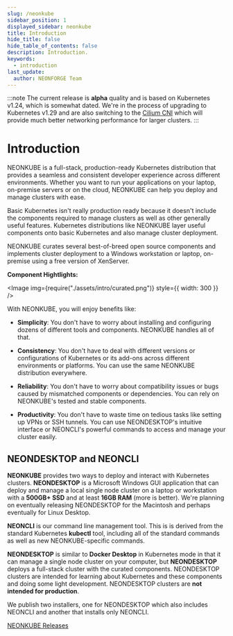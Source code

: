 ```yaml
---
slug: /neonkube
sidebar_position: 1
displayed_sidebar: neonkube
title: Introduction
hide_title: false
hide_table_of_contents: false
description: Introduction.
keywords:
  - introduction
last_update:
  author: NEONFORGE Team
---
```



:::note
The current release is **alpha** quality and is based on Kubernetes v1.24,
which is somewhat dated.  We're in the process of upgrading to Kubernetes
v1.29 and are also switching to the [Cilium CNI](https://cilium.io/get-started/)
which will provide much better networking performance for larger clusters.
:::

# Introduction

NEONKUBE is a full-stack, production-ready Kubernetes distribution that 
provides a seamless and consistent developer experience across different
environments. Whether you want to run your applications on your laptop,
on-premise servers or on the cloud, NEONKUBE can help you deploy and manage
clusters with ease.

Basic Kubernetes isn't really production ready because it doesn't include
the components required to manage clusters as well as other generally useful
features.  Kubernetes distributions like NEONKUBE layer useful components
onto basic Kubernetes and also manage cluster deployment.

NEONKUBE curates several best-of-breed open source components and implements
cluster deployment to a Windows workstation or laptop, on-premise using a
free version of XenServer.

**Component Hightlights:**

<Image img={require("./assets/intro/curated.png")} style={{ width: 300 }} />

With NEONKUBE, you will enjoy benefits like:

- **Simplicity**: You don't have to worry about installing and configuring
  dozens of different tools and components. NEONKUBE handles all of that.

- **Consistency**: You don't have to deal with different versions or
  configurations of Kubernetes or its add-ons across different environments or
  platforms. You can use the same NEONKUBE distribution everywhere.

- **Reliability**: You don't have to worry about compatibility issues or bugs
  caused by mismatched components or dependencies. You can rely on NEONKUBE's
  tested and stable components.

- **Productivity**: You don't have to waste time on tedious tasks like setting
  up VPNs or SSH tunnels. You can use NEONDESKTOP's intuitive interface or
  NEONCLI's powerful commands to access and manage your cluster easily.

## NEONDESKTOP and NEONCLI

**NEONKUBE** provides two ways to deploy and interact with Kubernetes clusters.
**NEONDESKTOP** is a Microsoft Windows GUI application that can deploy and manage
a local single node cluster on a laptop or workstation with a **500GB+ SSD** and
at least **16GB RAM** (more is better).  We're planning on eventually releasing
NEONDESKTOP for the Macintosh and perhaps eventually for Linux Desktop.

**NEONCLI** is our command line management tool.  This is is derived from the
standard Kubernetes **kubectl** tool, including all of the standard commands
as well as new NEONKUBE-specific commands.

**NEONDESKTOP** is similar to **Docker Desktop** in Kubernetes mode in that
it can manage a single node cluster on your computer, but **NEONDESKTOP**
deploys a full-stack cluster with the curated components.  NEONDESKTOP 
clusters are intended for learning about Kubernetes and these components
and doing some light development.  NEONDESKTOP clusters are **not intended
for production**.

We publish two installers, one for NEONDESKTOP which also includes NEONCLI and 
another that installs only NEONCLI.

[NEONKUBE Releases](https://github.com/nforgeio/neonKUBE/releases)
